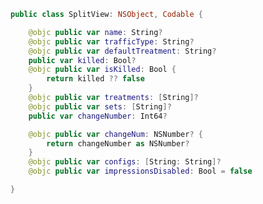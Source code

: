 ```swift title="Swift"
public class SplitView: NSObject, Codable {

    @objc public var name: String?
    @objc public var trafficType: String?
    @objc public var defaultTreatment: String?
    public var killed: Bool?
    @objc public var isKilled: Bool {
        return killed ?? false
    }
    @objc public var treatments: [String]?
    @objc public var sets: [String]?
    public var changeNumber: Int64?

    @objc public var changeNum: NSNumber? {
        return changeNumber as NSNumber?
    }
    @objc public var configs: [String: String]?    
    @objc public var impressionsDisabled: Bool = false

}
```